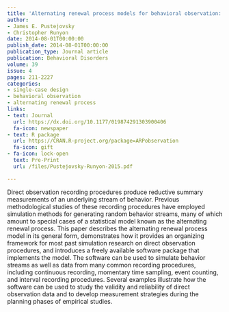 ```yaml
---
title: 'Alternating renewal process models for behavioral observation: Simulation methods and validity implications'
author:
- James E. Pustejovsky
- Christopher Runyon
date: 2014-08-01T00:00:00
publish_date: 2014-08-01T00:00:00
publication_type: Journal article
publication: Behavioral Disorders
volume: 39
issue: 4
pages: 211-2227
categories:
- single-case design
- behavioral observation
- alternating renewal process
links:
- text: Journal
  url: https://dx.doi.org/10.1177/019874291303900406
  fa-icon: newspaper
- text: R package
  url: https://CRAN.R-project.org/package=ARPobservation
  fa-icon: gift
- fa-icon: lock-open
  text: Pre-Print
  url: /files/Pustejovsky-Runyon-2015.pdf

---
```



Direct observation recording procedures produce reductive summary measurements of an underlying stream of behavior. Previous methodological studies of these recording procedures have employed simulation methods for generating random behavior streams, many of which amount to special cases of a statistical model known as the alternating renewal process. This paper describes the alternating renewal process model in its general form, demonstrates how it provides an organizing framework for most past simulation research on direct observation procedures, and introduces a freely available software package that implements the model. The software can be used to simulate behavior streams as well as data from many common recording procedures, including continuous recording, momentary time sampling, event counting, and interval recording procedures. Several examples illustrate how the software can be used to study the validity and reliability of direct observation data and to develop measurement strategies during the planning phases of empirical studies.

